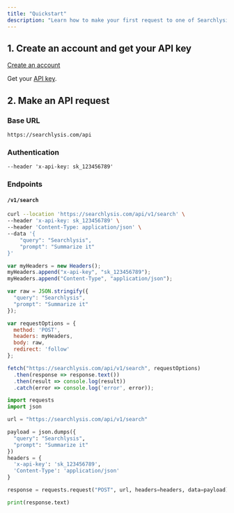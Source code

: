 ```yaml
---
title: "Quickstart"
description: "Learn how to make your first request to one of Searchlysis’s API endpoints"
---
```


## 1\. Create an account and get your API key

[Create an account](https://searchlysis.com/key)

Get your [API key](https://searchlysis.com/key).

## 2\. Make an API request

### Base URL

```
https://searchlysis.com/api
```

### Authentication

```API Key
--header 'x-api-key: sk_123456789'
```

### Endpoints

#### `/v1/search`

<CodeGroup>

```bash cURL
curl --location 'https://searchlysis.com/api/v1/search' \
--header 'x-api-key: sk_123456789' \
--header 'Content-Type: application/json' \
--data '{
    "query": "Searchlysis",
    "prompt": "Summarize it"
}'
```


```javascript JavaScript
var myHeaders = new Headers();
myHeaders.append("x-api-key", "sk_123456789");
myHeaders.append("Content-Type", "application/json");

var raw = JSON.stringify({
  "query": "Searchlysis",
  "prompt": "Summarize it"
});

var requestOptions = {
  method: 'POST',
  headers: myHeaders,
  body: raw,
  redirect: 'follow'
};

fetch("https://searchlysis.com/api/v1/search", requestOptions)
  .then(response => response.text())
  .then(result => console.log(result))
  .catch(error => console.log('error', error));
```


```python Python
import requests
import json

url = "https://searchlysis.com/api/v1/search"

payload = json.dumps({
  "query": "Searchlysis",
  "prompt": "Summarize it"
})
headers = {
  'x-api-key': 'sk_123456789',
  'Content-Type': 'application/json'
}

response = requests.request("POST", url, headers=headers, data=payload)

print(response.text)
```

</CodeGroup>